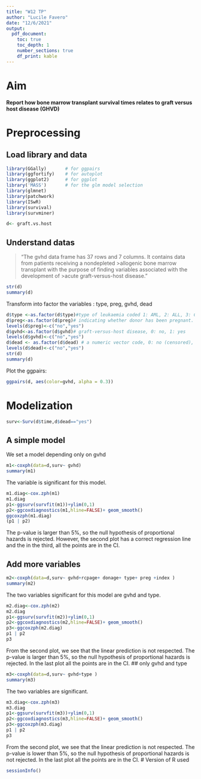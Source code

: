 ```yaml
---
title: "W12 TP"
author: "Lucile Favero"
date: "12/6/2021"
output: 
  pdf_document:
    toc: true
    toc_depth: 1
    number_sections: true
    df_print: kable
---
```

# Aim
**Report how bone marrow transplant survival times relates to graft versus host disease (GHVD)**

# Preprocessing 
## Load library and data
```r
library(GGally)       # for ggpairs
library(ggfortify)    # for autoplot
library(ggplot2)      # for ggplot
library('MASS')       # for the glm model selection 
library(glmnet)
library(patchwork)
library(ISwR)
library(survival)
library(survminer)

d<- graft.vs.host
```
## Understand datas
 
 >"The gvhd data frame has 37 rows and 7 columns. It contains data from patients receiving a nondepleted >allogenic bone marrow transplant with the purpose of finding variables associated with the development of >acute graft-versus-host disease."
 
```r
str(d)
summary(d)
```
Transform into factor the variables : type, preg, gvhd, dead
```r
d$type <-as.factor(d$type)#type of leukaemia coded 1: AML, 2: ALL, 3: CML for acute myeloid, acute lymphatic, and chronic myeloid leukaemia.
d$preg<-as.factor(d$preg)# indicating whether donor has been pregnant. 0: no, 1: yes.``
levels(d$preg)<-c("no","yes")
d$gvhd<-as.factor(d$gvhd)# graft-versus-host disease, 0: no, 1: yes
levels(d$gvhd)<-c("no","yes")
d$dead <- as.factor(d$dead) # a numeric vector code, 0: no (censored), 1: yes
levels(d$dead)<-c("no","yes")
str(d)
summary(d)
```
Plot the ggpairs:
```r
ggpairs(d, aes(color=gvhd, alpha = 0.3))
```

# Modelization 

```r
surv<-Surv(d$time,d$dead=="yes")
```

## A simple model
We set a model depending only on gvhd
```r
m1<-coxph(data=d,surv~ gvhd)
summary(m1)
```

The variable is significant for this model.
```r
m1.diag<-cox.zph(m1)
m1.diag
p1<-ggsurv(survfit(m1))+ylim(0,1)
p2<-ggcoxdiagnostics(m1,hline=FALSE)+ geom_smooth()
ggcoxzph(m1.diag)
(p1 | p2)
```
The p-value is larger than 5%, so the null hypothesis of proportional hazards is rejected.
However, the second plot has a correct regression line and the in the third, all the points are in the CI.


## Add more variables
```r
m2<-coxph(data=d,surv~ gvhd+rcpage+ donage+ type+ preg +index )
summary(m2)
```

The two variables significant for this model are gvhd and type.
```r
m2.diag<-cox.zph(m2)
m2.diag
p1<-ggsurv(survfit(m2))+ylim(0,1)
p2<-ggcoxdiagnostics(m2,hline=FALSE)+ geom_smooth()
p3<-ggcoxzph(m2.diag)
p1 | p2
p3
```
From the second plot, we see that the linear prediction is not respected.
The p-value is larger than 5%, so the null hypothesis of proportional hazards is rejected.
In the last plot all the points are in the CI.
## only gvhd and type
```r
m3<-coxph(data=d,surv~ gvhd+type )
summary(m3)
```
The two variables are significant. 
```r
m3.diag<-cox.zph(m3)
m3.diag
p1<-ggsurv(survfit(m3))+ylim(0,1)
p2<-ggcoxdiagnostics(m3,hline=FALSE)+ geom_smooth()
p3<-ggcoxzph(m3.diag)
p1 | p2
p3
```
From the second plot, we see that the linear prediction is not respected.
The p-value is lower than 5%, so the null hypothesis of proportional hazards is not rejected.
In the last plot all the points are in the CI.
# Version of R used 
```r
sessionInfo()
```
